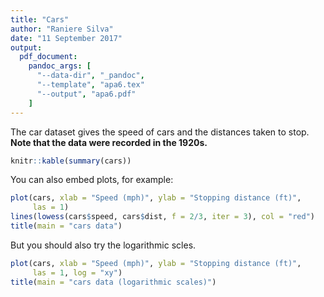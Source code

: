 ```yaml
---
title: "Cars"
author: "Raniere Silva"
date: "11 September 2017"
output:
  pdf_document:
    pandoc_args: [
      "--data-dir", "_pandoc",
      "--template", "apa6.tex"
      "--output", "apa6.pdf"
    ]
---
```


The car dataset gives the speed of cars and the distances taken to stop. **Note that the data were recorded in the 1920s.**

```r
knitr::kable(summary(cars))
```

You can also embed plots, for example:

```r
plot(cars, xlab = "Speed (mph)", ylab = "Stopping distance (ft)",
     las = 1)
lines(lowess(cars$speed, cars$dist, f = 2/3, iter = 3), col = "red")
title(main = "cars data")
```

But you should also try the logarithmic scles.

```r
plot(cars, xlab = "Speed (mph)", ylab = "Stopping distance (ft)",
     las = 1, log = "xy")
title(main = "cars data (logarithmic scales)")
```
